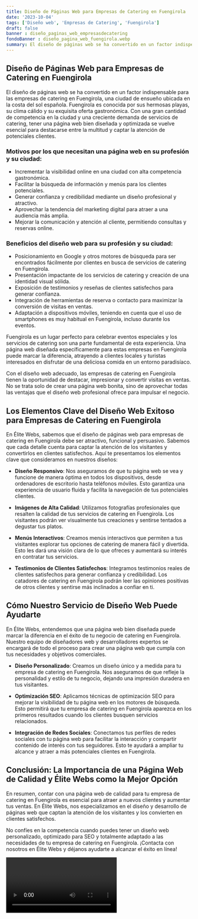 ```yaml
---
title: Diseño de Páginas Web para Empresas de Catering en Fuengirola
date: '2023-10-04'
tags: ['Diseño web', 'Empresas de Catering', 'Fuengirola']
draft: false
banner : diseño_paginas_web_empresasdecatering
fondoBanner : diseño_pagina_web_fuengirola.webp
summary: El diseño de páginas web se ha convertido en un factor indispensable para las empresas de catering en Fuengirola, una ciudad de ensueño ubicada en la costa del sol española. Fuengirola es conocida por sus hermosas playas, su clima cálido y su exquisita oferta gastronómica. Con una gran cantidad de competencia en la ciudad y una creciente demanda de servicios de catering, tener una página web bien diseñada y optimizada se vuelve esencial para destacarse entre la multitud y captar la atención de potenciales clientes.
---
```


## Diseño de Páginas Web para Empresas de Catering en Fuengirola

El diseño de páginas web se ha convertido en un factor indispensable para las empresas de catering en Fuengirola, una ciudad de ensueño ubicada en la costa del sol española. Fuengirola es conocida por sus hermosas playas, su clima cálido y su exquisita oferta gastronómica. Con una gran cantidad de competencia en la ciudad y una creciente demanda de servicios de catering, tener una página web bien diseñada y optimizada se vuelve esencial para destacarse entre la multitud y captar la atención de potenciales clientes.

### Motivos por los que necesitan una página web en su profesión y su ciudad:

- Incrementar la visibilidad online en una ciudad con alta competencia gastronómica.
- Facilitar la búsqueda de información y menús para los clientes potenciales.
- Generar confianza y credibilidad mediante un diseño profesional y atractivo.
- Aprovechar la tendencia del marketing digital para atraer a una audiencia más amplia.
- Mejorar la comunicación y atención al cliente, permitiendo consultas y reservas online.

### Beneficios del diseño web para su profesión y su ciudad:

- Posicionamiento en Google y otros motores de búsqueda para ser encontrados fácilmente por clientes en busca de servicios de catering en Fuengirola.
- Presentación impactante de los servicios de catering y creación de una identidad visual sólida.
- Exposición de testimonios y reseñas de clientes satisfechos para generar confianza.
- Integración de herramientas de reserva o contacto para maximizar la conversión de visitas en ventas.
- Adaptación a dispositivos móviles, teniendo en cuenta que el uso de smartphones es muy habitual en Fuengirola, incluso durante los eventos.

Fuengirola es un lugar perfecto para celebrar eventos especiales y los servicios de catering son una parte fundamental de esta experiencia. Una página web diseñada específicamente para estas empresas en Fuengirola puede marcar la diferencia, atrayendo a clientes locales y turistas interesados en disfrutar de una deliciosa comida en un entorno paradisíaco.

Con el diseño web adecuado, las empresas de catering en Fuengirola tienen la oportunidad de destacar, impresionar y convertir visitas en ventas. No se trata solo de crear una página web bonita, sino de aprovechar todas las ventajas que el diseño web profesional ofrece para impulsar el negocio.

<GifSeo />

<Cta />

## Los Elementos Clave del Diseño Web Exitoso para Empresas de Catering en Fuengirola

En Élite Webs, sabemos que el diseño de páginas web para empresas de catering en Fuengirola debe ser atractivo, funcional y persuasivo. Sabemos que cada detalle cuenta para captar la atención de los visitantes y convertirlos en clientes satisfechos. Aquí te presentamos los elementos clave que consideramos en nuestros diseños:

- **Diseño Responsivo**: Nos aseguramos de que tu página web se vea y funcione de manera óptima en todos los dispositivos, desde ordenadores de escritorio hasta teléfonos móviles. Esto garantiza una experiencia de usuario fluida y facilita la navegación de tus potenciales clientes.

- **Imágenes de Alta Calidad**: Utilizamos fotografías profesionales que resalten la calidad de tus servicios de catering en Fuengirola. Los visitantes podrán ver visualmente tus creaciones y sentirse tentados a degustar tus platos.

- **Menús Interactivos**: Creamos menús interactivos que permiten a tus visitantes explorar tus opciones de catering de manera fácil y divertida. Esto les dará una visión clara de lo que ofreces y aumentará su interés en contratar tus servicios.

- **Testimonios de Clientes Satisfechos**: Integramos testimonios reales de clientes satisfechos para generar confianza y credibilidad. Los catadores de catering en Fuengirola podrán leer las opiniones positivas de otros clientes y sentirse más inclinados a confiar en ti.

## Cómo Nuestro Servicio de Diseño Web Puede Ayudarte

En Élite Webs, entendemos que una página web bien diseñada puede marcar la diferencia en el éxito de tu negocio de catering en Fuengirola. Nuestro equipo de diseñadores web y desarrolladores expertos se encargará de todo el proceso para crear una página web que cumpla con tus necesidades y objetivos comerciales.

- **Diseño Personalizado**: Creamos un diseño único y a medida para tu empresa de catering en Fuengirola. Nos aseguramos de que refleje la personalidad y estilo de tu negocio, dejando una impresión duradera en tus visitantes.

- **Optimización SEO**: Aplicamos técnicas de optimización SEO para mejorar la visibilidad de tu página web en los motores de búsqueda. Esto permitirá que tu empresa de catering en Fuengirola aparezca en los primeros resultados cuando los clientes busquen servicios relacionados.

- **Integración de Redes Sociales**: Conectamos tus perfiles de redes sociales con tu página web para facilitar la interacción y compartir contenido de interés con tus seguidores. Esto te ayudará a ampliar tu alcance y atraer a más potenciales clientes en Fuengirola.

## Conclusión: La Importancia de una Página Web de Calidad y Élite Webs como la Mejor Opción

En resumen, contar con una página web de calidad para tu empresa de catering en Fuengirola es esencial para atraer a nuevos clientes y aumentar tus ventas. En Élite Webs, nos especializamos en el diseño y desarrollo de páginas web que captan la atención de los visitantes y los convierten en clientes satisfechos.

No confíes en la competencia cuando puedes tener un diseño web personalizado, optimizado para SEO y totalmente adaptado a las necesidades de tu empresa de catering en Fuengirola. ¡Contacta con nosotros en Élite Webs y déjanos ayudarte a alcanzar el éxito en línea!

<Video />

<CtaBot job='Empresas de Catering' city='Fuengirola'/>

<Gmaps query='Fuengirola+españa+maps' />